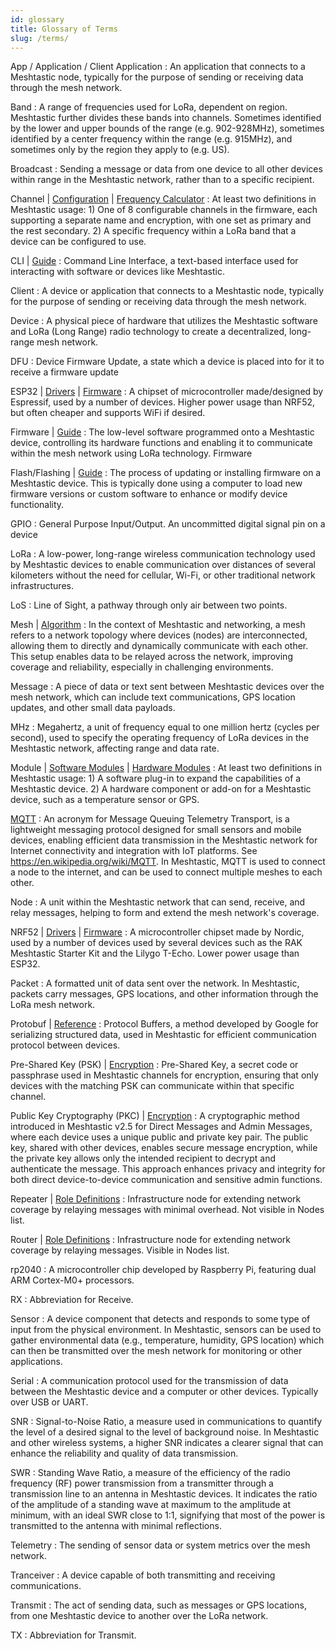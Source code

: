 ```yaml
---
id: glossary
title: Glossary of Terms
slug: /terms/
---
```


App / Application / Client Application
: An application that connects to a Meshtastic node, typically for the purpose of sending or receiving data through the mesh network.

Band
: A range of frequencies used for LoRa, dependent on region. Meshtastic further divides these bands into channels. Sometimes identified by the lower and upper bounds of the range (e.g. 902-928MHz), sometimes identified by a center frequency within the range (e.g. 915MHz), and sometimes only by the region they apply to (e.g. US).

Broadcast
: Sending a message or data from one device to all other devices within range in the Meshtastic network, rather than to a specific recipient.

Channel | [Configuration](/docs/configuration/radio/channels/) | [Frequency Calculator](/docs/overview/radio-settings/#frequency-slot-calculator)
: At least two definitions in Meshtastic usage: 1) One of 8 configurable channels in the firmware, each supporting a separate name and encryption, with one set as primary and the rest secondary. 2) A specific frequency within a LoRa band that a device can be configured to use.

CLI | [Guide](/docs/software/python/cli/)
: Command Line Interface, a text-based interface used for interacting with software or devices like Meshtastic.

Client
: A device or application that connects to a Meshtastic node, typically for the purpose of sending or receiving data through the mesh network.

Device
: A physical piece of hardware that utilizes the Meshtastic software and LoRa (Long Range) radio technology to create a decentralized, long-range mesh network.

DFU
: Device Firmware Update, a state which a device is placed into for it to receive a firmware update

ESP32 | [Drivers](/docs/getting-started/serial-drivers/esp32/) | [Firmware](/docs/getting-started/flashing-firmware/esp32/)
: A chipset of microcontroller made/designed by Espressif, used by a number of devices. Higher power usage than NRF52, but often cheaper and supports WiFi if desired.

Firmware | [Guide](https://meshtastic.org/docs/getting-started/flashing-firmware/)
: The low-level software programmed onto a Meshtastic device, controlling its hardware functions and enabling it to communicate within the mesh network using LoRa technology. Firmware

Flash/Flashing | [Guide](https://meshtastic.org/docs/getting-started/flashing-firmware/)
: The process of updating or installing firmware on a Meshtastic device. This is typically done using a computer to load new firmware versions or custom software to enhance or modify device functionality.

GPIO
: General Purpose Input/Output. An uncommitted digital signal pin on a device

LoRa
: A low-power, long-range wireless communication technology used by Meshtastic devices to enable communication over distances of several kilometers without the need for cellular, Wi-Fi, or other traditional network infrastructures.

LoS
: Line of Sight, a pathway through only air between two points.

Mesh | [Algorithm](/docs/overview/mesh-algo/)
: In the context of Meshtastic and networking, a mesh refers to a network topology where devices (nodes) are interconnected, allowing them to directly and dynamically communicate with each other. This setup enables data to be relayed across the network, improving coverage and reliability, especially in challenging environments.

Message
: A piece of data or text sent between Meshtastic devices over the mesh network, which can include text communications, GPS location updates, and other small data payloads.

MHz
: Megahertz, a unit of frequency equal to one million hertz (cycles per second), used to specify the operating frequency of LoRa devices in the Meshtastic network, affecting range and data rate.

Module | [Software Modules](/docs/configuration/module/) | [Hardware Modules](/docs/hardware/devices/)
: At least two definitions in Meshtastic usage: 1) A software plug-in to expand the capabilities of a Meshtastic device. 2) A hardware component or add-on for a Meshtastic device, such as a temperature sensor or GPS.

[MQTT](/docs/software/integrations/mqtt/)
: An acronym for Message Queuing Telemetry Transport, is a lightweight messaging protocol designed for small sensors and mobile devices, enabling efficient data transmission in the Meshtastic network for Internet connectivity and integration with IoT platforms. See https://en.wikipedia.org/wiki/MQTT. In Meshtastic, MQTT is used to connect a node to the internet, and can be used to connect multiple meshes to each other.

Node
: A unit within the Meshtastic network that can send, receive, and relay messages, helping to form and extend the mesh network's coverage.

NRF52 | [Drivers](/docs/getting-started/serial-drivers/nrf52/) | [Firmware](/docs/getting-started/flashing-firmware/nrf52/)
: A microcontroller chipset made by Nordic, used by a number of devices used by several devices such as the RAK Meshtastic Starter Kit and the Lilygo T-Echo. Lower power usage than ESP32.

Packet
: A formatted unit of data sent over the network. In Meshtastic, packets carry messages, GPS locations, and other information through the LoRa mesh network.

Protobuf | [Reference](/docs/development/reference/protobufs/)
: Protocol Buffers, a method developed by Google for serializing structured data, used in Meshtastic for efficient communication protocol between devices.

Pre-Shared Key (PSK) | [Encryption](/docs/overview/encryption/)
: Pre-Shared Key, a secret code or passphrase used in Meshtastic channels for encryption, ensuring that only devices with the matching PSK can communicate within that specific channel.

Public Key Cryptography (PKC) | [Encryption](/docs/overview/encryption/)
: A cryptographic method introduced in Meshtastic v2.5 for Direct Messages and Admin Messages, where each device uses a unique public and private key pair. The public key, shared with other devices, enables secure message encryption, while the private key allows only the intended recipient to decrypt and authenticate the message. This approach enhances privacy and integrity for both direct device-to-device communication and sensitive admin functions.

Repeater | [Role Definitions](/docs/configuration/radio/device/#roles)
: Infrastructure node for extending network coverage by relaying messages with minimal overhead. Not visible in Nodes list.

Router | [Role Definitions](/docs/configuration/radio/device/#roles)
: Infrastructure node for extending network coverage by relaying messages. Visible in Nodes list.

rp2040
: A microcontroller chip developed by Raspberry Pi, featuring dual ARM Cortex-M0+ processors.

RX
: Abbreviation for Receive.

Sensor
: A device component that detects and responds to some type of input from the physical environment. In Meshtastic, sensors can be used to gather environmental data (e.g., temperature, humidity, GPS location) which can then be transmitted over the mesh network for monitoring or other applications.

Serial
: A communication protocol used for the transmission of data between the Meshtastic device and a computer or other devices. Typically over USB or UART.

SNR
: Signal-to-Noise Ratio, a measure used in communications to quantify the level of a desired signal to the level of background noise. In Meshtastic and other wireless systems, a higher SNR indicates a clearer signal that can enhance the reliability and quality of data transmission.

SWR
: Standing Wave Ratio, a measure of the efficiency of the radio frequency (RF) power transmission from a transmitter through a transmission line to an antenna in Meshtastic devices. It indicates the ratio of the amplitude of a standing wave at maximum to the amplitude at minimum, with an ideal SWR close to 1:1, signifying that most of the power is transmitted to the antenna with minimal reflections.

Telemetry
: The sending of sensor data or system metrics over the mesh network.

Tranceiver
: A device capable of both transmitting and receiving communications.

Transmit
: The act of sending data, such as messages or GPS locations, from one Meshtastic device to another over the LoRa network.

TX
: Abbreviation for Transmit.

